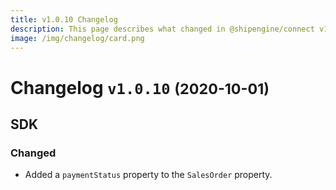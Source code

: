 ```yaml
---
title: v1.0.10 Changelog
description: This page describes what changed in @shipengine/connect v1.0.10
image: /img/changelog/card.png
---
```


Changelog `v1.0.10` <small>(2020-10-01)</small>
=========================================================

SDK
---------------------------------------
### Changed
- Added a `paymentStatus` property to the `SalesOrder` property.
